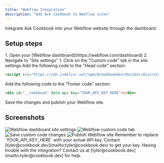 ```yaml
---
title: "Webflow Integration"
description: "Add Ask Cookbook to Webflow sites"
---
```


Integrate Ask Cookbook into your Webflow website through the dashboard.

## Setup steps

<Steps>
<Step title="Access site settings">
1. Open your [Webflow dashboard](https://webflow.com/dashboard)
2. Navigate to "Site settings"
</Step>

<Step title="Open custom code section">
1. Click on the "Custom code" tab in the site settings
</Step>

<Step title="Add script to head">
Add the following code to the "Head code" section:

```html
<script src="https://cdn.jsdelivr.net/npm/@cookbookdev/docsbot/dist/standalone/index.cjs.js" defer></script>
```
</Step>

<Step title="Add div to footer">
Add the following code to the "Footer code" section:

```html
<div id="__cookbook" data-api-key="YOUR_API_KEY_HERE"></div>
```
</Step>

<Step title="Publish your site">
Save the changes and publish your Webflow site.
</Step>
</Steps>

## Screenshots

<Frame>
<img src="https://gist.github.com/assets/20116062/30f8e016-a256-471e-8c24-d3201205d657" alt="Webflow dashboard site settings" />
</Frame>

<Frame>
<img src="https://gist.github.com/assets/20116062/0e2489f5-e3a1-4ea9-b1f2-3a87e0aaffd8" alt="Webflow custom code tab" />
</Frame>

<Frame>
<img src="https://gist.github.com/assets/20116062/30dfdf56-ab26-4e58-846a-7223a38ee350" alt="Save custom code changes" />
</Frame>

<Frame>
<img src="https://gist.github.com/assets/20116062/11a398e2-2644-49c3-9df3-18b493c4cc59" alt="Publish Webflow site" />
</Frame>

<Warning>
Remember to replace `YOUR_API_KEY_HERE` with your actual API key. Contact [tyler@cookbook.dev](mailto:tyler@cookbook.dev) to get your key.
</Warning>

<Info>
Having trouble with the integration? Contact us at [tyler@cookbook.dev](mailto:tyler@cookbook.dev) for help.
</Info>
